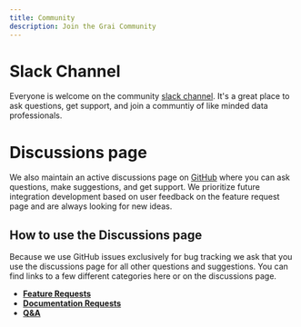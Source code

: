 ```yaml
---
title: Community
description: Join the Grai Community
---
```


# Slack Channel

Everyone is welcome on the community [slack channel](https://join.slack.com/t/graicommunity/shared_invite/zt-1il70kfeb-TaCm5fwHg_quWCpKNYyj6w).
It's a great place to ask questions, get support, and join a communtiy of like minded data professionals.



# Discussions page

We also maintain an active discussions page on [GitHub](https://github.com/orgs/grai-io/discussions) where you can ask questions, make suggestions, and get support.
We prioritize future integration development based on user feedback on the feature request page and are always looking for new ideas.

## How to use the Discussions page

Because we use GitHub issues exclusively for bug tracking we ask that you use the discussions page for all other questions and suggestions.
You can find links to a few different categories here or on the discussions page.

* [**Feature Requests**](https://github.com/orgs/grai-io/discussions/categories/feature-requests)
* [**Documentation Requests**](https://github.com/orgs/grai-io/discussions/categories/documentation-requests)
* [**Q&A**](https://github.com/orgs/grai-io/discussions/categories/q-a)
